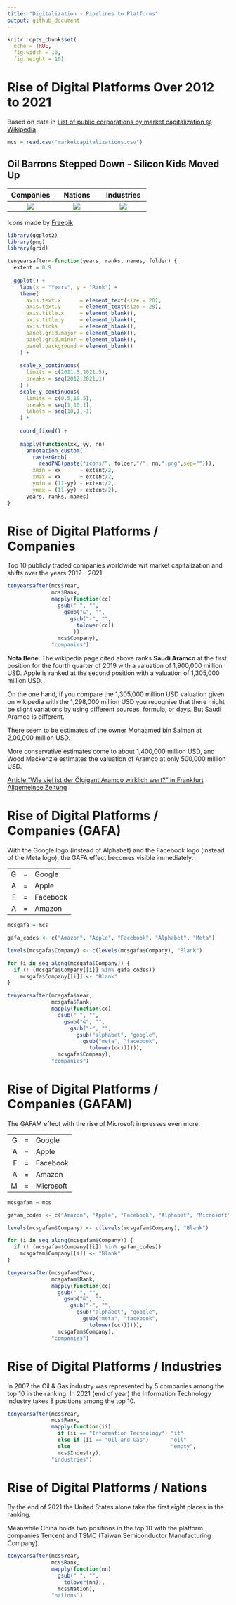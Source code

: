 ```yaml
---
title: "Digitalization - Pipelines to Platforms"
output: github_document
---
```


```r
knitr::opts_chunk$set(
  echo = TRUE,
  fig.width = 10,
  fig.height = 10)
```

# Rise of Digital Platforms Over 2012 to 2021

Based on data in [List of public corporations by market capitalization @ Wikipedia](https://en.wikipedia.org/wiki/List_of_public_corporations_by_market_capitalization)

```r
mcs = read.csv("marketcapitalizations.csv")
```

## Oil Barrons Stepped Down - Silicon Kids Moved Up

Companies | Nations | Industries
:---:|:---:|:---:
![](./README_files/figure-gfm/companies-1.png) | ![](./README_files/figure-gfm/nations-1.png) | ![](./README_files/figure-gfm/industries-1.png)

Icons made by [Freepik](https://www.flaticon.com/authors/freepik)

```r
library(ggplot2)
library(png)
library(grid)

tenyearsafter<-function(years, ranks, names, folder) {
  extent = 0.9
  
  ggplot() +
    labs(x = "Years", y = "Rank") +
    theme(
      axis.text.x      = element_text(size = 20),
      axis.text.y      = element_text(size = 20),
      axis.title.x     = element_blank(),
      axis.title.y     = element_blank(),
      axis.ticks       = element_blank(),
      panel.grid.major = element_blank(),
      panel.grid.minor = element_blank(),
      panel.background = element_blank()
    ) +
    
    scale_x_continuous(
      limits = c(2011.5,2021.5),
      breaks = seq(2012,2021,1)
    ) +
    scale_y_continuous(
      limits = c(0.5,10.5),
      breaks = seq(1,10,1),
      labels = seq(10,1,-1)
    ) +
    
    coord_fixed() +
    
    mapply(function(xx, yy, nn) 
      annotation_custom(
        rasterGrob(
          readPNG(paste("icons/", folder,"/", nn,".png",sep=""))),
        xmin = xx      - extent/2,
        xmax = xx      + extent/2,
        ymin = (11-yy) - extent/2,
        ymax = (11-yy) + extent/2),
      years, ranks, names)
}
```

# Rise of Digital Platforms / Companies

Top 10 publicly traded companies worldwide wrt market
capitalization and shifts over the years 2012 - 2021.

```r

tenyearsafter(mcs$Year,
              mcs$Rank,
              mapply(function(cc)
                gsub(" ", "",
                  gsub("&", "",
                    gsub("-", "",
                      tolower(cc))
                     )),
                mcs$Company),
              "companies")

```

**Nota Bene**: The wikipedia page cited above ranks **Saudi Aramco** at the first position
for the fourth quarter of 2019 with a valuation of 1,900,000 million USD. Apple is ranked
at the second position with a valuation of 1,305,000 million USD.

On the one hand, if you compare the 1,305,000 million USD valuation given on wikipedia with
the 1,298,000 million USD you recognise that there might be slight variations by using
different sources, formula, or days. But Saudi Aramco is different.

There seem to be estimates of the owner Mohaamed bin Salman at 2,00,000 million USD.

More conservative estimates come to about 1,400,000 million USD, and Wood Mackenzie
estimates the valuation of Aramco at only 500,000 million USD.

[Article "Wie viel ist der Ölgigant Aramco wirklich wert?" in Frankfurt Allgemeinee Zeitung](https://www.faz.net/aktuell/finanzen/aktien/erdoel-gigant-saudi-aramco-plant-milliarden-boersengang-14989211-p2.html)

# Rise of Digital Platforms / Companies (GAFA)

With the Google logo (instead of Alphabet) and the Facebook logo (instead of the Meta logo), 
the GAFA effect becomes visible immediately.

|   |   |          |
|--:|:-:|:---------|
| G | = | Google   |
| A | = | Apple    |
| F | = | Facebook |
| A | = | Amazon   |

```r
mcsgafa = mcs

gafa_codes <- c("Amazon", "Apple", "Facebook", "Alphabet", "Meta")

levels(mcsgafa$Company) <- c(levels(mcsgafa$Company), "Blank")

for (i in seq_along(mcsgafa$Company)) {
  if (! (mcsgafa$Company[[i]] %in% gafa_codes))
    mcsgafa$Company[[i]] <- "Blank"
}

tenyearsafter(mcsgafa$Year,
              mcsgafa$Rank,
              mapply(function(cc)
                gsub(" ", "",
                  gsub("&", "",
                    gsub("-", "",
                      gsub("alphabet", "google",
                        gsub("meta", "facebook",
                          tolower(cc)))))),
                mcsgafa$Company),
              "companies")

```

# Rise of Digital Platforms / Companies (GAFAM)

The GAFAM effect with the rise of Microsoft impresses even more.

|   |   |           |
|--:|:-:|:----------|
| G | = | Google    |
| A | = | Apple     | 
| F | = | Facebook  |
| A | = | Amazon    |
| M | = | Microsoft |

```r
mcsgafam = mcs

gafam_codes <- c("Amazon", "Apple", "Facebook", "Alphabet", "Microsoft", "Meta")

levels(mcsgafam$Company) <- c(levels(mcsgafam$Company), "Blank")

for (i in seq_along(mcsgafam$Company)) {
  if (! (mcsgafam$Company[[i]] %in% gafam_codes))
    mcsgafam$Company[[i]] <- "Blank"
}

tenyearsafter(mcsgafam$Year,
              mcsgafam$Rank,
              mapply(function(cc)
                gsub(" ", "",
                  gsub("&", "",
                    gsub("-", "",
                      gsub("alphabet", "google",
                        gsub("meta", "facebook",
                          tolower(cc)))))),
                mcsgafam$Company),
              "companies")

```

# Rise of Digital Platforms / Industries

In 2007 the Oil & Gas industry was represented by 5 companies among the top 10
in the ranking. In 2021 (end of year) the Information Technology industry takes 8
positions among the top 10.

```r

tenyearsafter(mcs$Year,
              mcs$Rank,
              mapply(function(ii)
                if (ii == "Information Technology") "it" 
                else if (ii == "Oil and Gas")       "oil"
                else                                "empty",
                mcs$Industry),
              "industries")

```

# Rise of Digital Platforms / Nations

By the end of 2021 the United States alone take the first eight places in the ranking.

Meanwhile China holds two positions in the top 10 with the platform companies
Tencent and TSMC (Taiwan Semiconductor Manufacturing Company).

```r

tenyearsafter(mcs$Year,
              mcs$Rank,
              mapply(function(nn)
                gsub(" ", "",
                  tolower(nn)),
                mcs$Nation),
              "nations")

```
